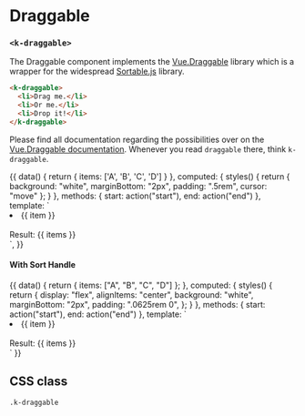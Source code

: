 
<Meta
  title="UI | Interaction / Draggable"
  component={Draggable}
  decorators={[Padding]}
/>

# Draggable
### `<k-draggable>`

The Draggable component implements the [Vue.Draggable](https://github.com/SortableJS/Vue.Draggable) library which is a wrapper for the widespread [Sortable.js](https://github.com/RubaXa/Sortable) library.

```html
<k-draggable>
  <li>Drag me.</li>
  <li>Or me.</li>
  <li>Drop it!</li>
</k-draggable>
```

Please find all documentation regarding the possibilities over on the [Vue.Draggable documentation](https://github.com/SortableJS/Vue.Draggable). Whenever you read `draggable` there, think `k-draggable`.

<Preview>
  <Story name="Simple">
    {{
      data() {
        return {
          items: ['A', 'B', 'C', 'D']
        }
      },
      computed: {
        styles() {
          return {
            background: "white",
            marginBottom: "2px",
            padding: ".5rem",
            cursor: "move"
          };
        }
      },
      methods: {
        start: action("start"),
        end: action("end")
      },
      template: `
        <div>
          <k-draggable element="ul" :list="items" @start="start" @end="end">
            <li :style="styles" v-for="item in items">{{ item }}</li>
          </k-draggable>
          <br>
          Result: {{ items }}
        </div>
      `,
    }}
  </Story>
</Preview>

#### With Sort Handle
<Preview>
  <Story name="With Sort Handle">
    {{
      data() {
        return {
          items: ["A", "B", "C", "D"]
        };
      },
      computed: {
        styles() {
          return {
            display: "flex",
            alignItems: "center",
            background: "white",
            marginBottom: "2px",
            padding: ".0625rem 0",
          };
        }
      },
      methods: {
        start: action("start"),
        end: action("end")
      },
      template: `
        <div>
          <k-draggable element="ul" :handle="true" :list="items" @start="start" @end="end">
            <li :style="styles" v-for="item in items">
              <k-sort-handle />
              {{ item }}
            </li>
          </k-draggable>
          <br>
          Result: {{ items }}
        </div>
      `
    }}
  </Story>
</Preview>

<Props of={Draggable} />

## CSS class

`.k-draggable`
